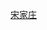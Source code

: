 {{Routemap|title=宋家庄停车场|map=
utCONTg\\\\\\~~ ~~{{RoutemapRoute|Licon=u|10号线外环}}
utBHF\\\\\\CONTg~~ ~~[[成寿寺站]]
utSTR\\\uKDSTaq\uSTRq!~uSTRc2\uABZq+3\mABZgr~~ ~~[[北京地铁车辆装备有限公司|京车公司]]~~北京地铁车辆装备有限公司专用线<ref>{{cite book |editor=铁道部运输局 |title=铁路客货运输专刊 |date=2011-3 |publisher=中国铁道出版社 |location=北京 |isbn=978-7-113-12649-0 |page=93 |accessdate=2022-01-08}}</ref>连接[[丰双铁路]]
utABZgl+l\utSTReq\uSTRq!~uSTRc2\uABZq+3\uABZq1\uKDSTeq!~uSTRc4\CONTf~~ ~~10号线停车场
utSTR\uSTR+l\uABZq1\uABZq2!~uSTRc4\uSTRq!~uSTRc3\uKDSTeq\~~ ~~5号线停车场
utSTR\uSTR\uKDSTaq\uABZq+r!~uSTRc1\uABZq+4\uENDEeq\~~ ~~亦庄线停车场
utSTR\utSTRa\\utSTRa\\\
utXBHF-L\utXBHF-M\XPLTeq!~utKBHFaq\utABZqr\utCONTfq\\~~ ~~[[宋家庄站 (北京)|宋家庄站]]~~{{RoutemapRoute|Ricon=r|亦庄线[[亦庄火车站 (地铁)|亦庄火车站]]}}
utSTR\utCONTf\\\\\~~ ~~{{RoutemapRoute|Licon=d|5号线[[天通苑北站|天通苑北]]}}
utCONTf\\\\\\~~ ~~{{RoutemapRoute|Licon=d|10号线内环}}
}}<noinclude>
{{Rdt intro|[[宋家庄停车场]]}}
[[Category:北京地铁车站RDT|宋家庄]]
</noinclude>